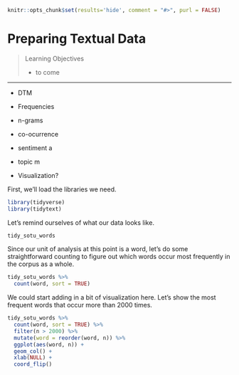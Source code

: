 ```r
knitr::opts_chunk$set(results='hide', comment = "#>", purl = FALSE)
```

# Preparing Textual Data {#textprep}


> Learning Objectives
>
> - to come

------------

- DTM

- Frequencies

- n-grams

- co-ocurrence

- sentiment a

- topic m

- Visualization?

First, we'll load the libraries we need. 

```r
library(tidyverse)
library(tidytext)
```

Let's remind ourselves of what our data looks like. 

```r
tidy_sotu_words
```

Since our unit of analysis at this point is a word, let's do some straightforward counting to figure out which words occur most frequently in the corpus as a whole. 

```r
tidy_sotu_words %>%
  count(word, sort = TRUE)
```

We could start adding in a bit of visualization here. Let's show the most frequent words that occur more than 2000 times. 

```r
tidy_sotu_words %>%
  count(word, sort = TRUE) %>%
  filter(n > 2000) %>%
  mutate(word = reorder(word, n)) %>%
  ggplot(aes(word, n)) +
  geom_col() +
  xlab(NULL) +
  coord_flip()

```



